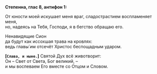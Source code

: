 **Степенна, глас 8, антифон 1:**

От юности моей искушает меня враг, сладострастием воспламеняет меня,  
но, надеясь на Тебя, Господи, я в бегство обращаю его.

Ненавидящие Сион  
да будут как иссохшая трава на кровлях:  
ведь главы́ им отсечёт Христос беспощадным ударом.

**[`Слава, и ныне.`]** Святой Дух всё животворит:  
Он – Свет от Света, Бог великий, –  
и мы воспеваем Его вместе со Отцом и Словом.
